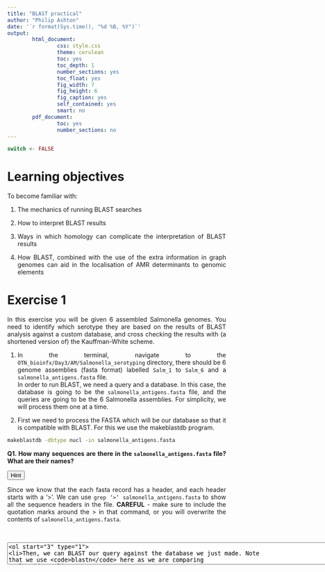 ```yaml
---
title: "BLAST practical"
author: "Philip Ashton"
date: '`r format(Sys.time(), "%d %B, %Y")`'
output:
        html_document:
                css: style.css
                theme: cerulean
                toc: yes
                toc_depth: 1
                number_sections: yes
                toc_float: yes
                fig_width: 7
                fig_height: 6
                fig_caption: yes
                self_contained: yes
                smart: no
        pdf_document:
                toc: yes
                number_sections: no
---
```


<style>
body {
text-align: justify}
</style>

```r
switch <- FALSE
```

# Learning objectives {-}
To become familiar with:  

1. The mechanics of running BLAST searches  

2. How to interpret BLAST results 

3. Ways in which homology can complicate the interpretation of BLAST results  

4. How BLAST, combined with the use of the extra information in graph genomes can aid in the localisation of AMR determinants to genomic elements

# Exercise 1 {-}

In this exercise you will be given 6 assembled Salmonella genomes. You need to identify which serotype they are based on the results of BLAST analysis against a custom database, and cross checking the results with (a shortened version of) the Kauffman-White scheme.

1. In the terminal, navigate to the `OTN_bioinfx/Day3/AM/Salmonella_serotyping` directory, there should be 6 genome assemblies (fasta format) labelled `Salm_1` to `Salm_6` and a `salmonella_antigens.fasta` file. <br>
In order to run BLAST, we need a query and a database. In this case, the database is going to be the `salmonella_antigens.fasta` file, and the queries are going to be the 6 Salmonella assemblies. For simplicity, we will process them one at a time.

2.  First we need to process the FASTA which will be our database so that it is compatible with BLAST. For this we use the makeblastdb program. <br>

```bash
makeblastdb -dbtype nucl -in salmonella_antigens.fasta
```
  
**Q1. How many sequences are there in the `salmonella_antigens.fasta` file? What are their names?**  

<div class="toggle"><button>Hint</button>
Since we know that the each fasta record has a header, and each header starts with a '>'. We can use `grep ‘>’ salmonella_antigens.fasta` to show all the sequence headers in the file. **CAREFUL** - make sure to include the quotation marks around the > in that command, or you will overwrite the contents of `salmonella_antigens.fasta`.
</div><br>

<textarea id="name" name="name" cols="100" rows="3" placeholder="You can input your answer here..."/>

3. Then, we can BLAST our query against the database we just made. Note that we use `blastn` here as we are comparing nucleotides.

3.1. Run

```bash
blastn -help
```

**Q2. Look at the `*** Formatting options` section of the `blastn -help` output. We are going to load our data into Excel; which do you think is the most suitable `-outfmt` option to use?**

<textarea id="name" name="name" cols="100" rows="3" placeholder="You can input your answer here..."/>

3.2. Run

```bash
blastn -query Salm_1.fasta -db salmonella_antigens.fasta -outfmt XXX -out Salm_1_vs_salmonella_antigens.tsv
``` 

where XXX is the outfmt option you chose in question 3.1

3.3. Then, examine the output file using `head`

```bash
head Salm_1_vs_salmonella_antigens.tsv
```

**Q3. How many columns does the output have?**

<textarea id="name" name="name" cols="100" rows="3" placeholder="You can input your answer here..."/>

**Q4. How many lines of the file has `head` shown you? How do you only show the top 4 lines of the file?**

<div class="toggle"><button>Hint</button>
[Google it!](http://www.letmegooglethat.com/?q=how+do+i+increase+the+number+of+lines+shown+by+head+linux)
</div><br>

<textarea id="name" name="name" cols="100" rows="3" placeholder="You can input your answer here..."/>


**Q5. What is separating the columns?**
<div class="toggle"><button>Hint</button>
What does the T in tsv stand for?
</div><br>

<textarea id="name" name="name" cols="100" rows="3" placeholder="You can input your answer here..."/>

3.4. Run the blastn command without including the `-outfmt` option

**Q6. What happens if you run the command without the `-outfmt` option, or with different `-outfmt` options?**

<div class="toggle"><button>Hint</button>
Run the command with different outfmt options and look at the output file using `head` or `cat`.
</div><br>

<textarea id="name" name="name" cols="100" rows="3" placeholder="You can input your answer here..."/>

3.5. Run blastn for each genome against the 

3.6.  Make sure that each of your output files (e.g. `Salm_1_vs_salmonella_antigens.tsv`) is in the best format for viewing in Excel before proceeding.

**Q7. What kind of `blast` would we do if we were comparing proteins against `Salm_1.fasta`? What kind of BLAST would we do if we were comparing `salmonella_antigens.fasta` against `Salm_1.fasta`?**

<textarea id="name" name="name" cols="100" rows="3" placeholder="You can input your answer here..."/>

4. Now, we are going to look at the BLAST output using Excel. For this, the output files (e.g. `Salm_1_vs_salmonella_antigens.tsv`) need to be on your local computer rather than your CLIMB instance.

4.1. Use Filezilla to move the output files onto your local computer and open them one at a time using Excel.

4.2. You might notice that `blastn` does not include column names in the output, these are the column headings, paste them into row 1 in Excel.

```r
tabl <- "

| Columns         | 
|-----------------|
| query_id        | 
| subject_id      |
| pct_identity    |
| aln_length      | 
| n_of_mismatches |
| gap_openings    |
| q_start         |
| q_end           |
| s_start         | 
| s_end           |
| e_value         |
| bit_score       |"

cat(tabl) # output the table in a format good for HTML/PDF/docx conversion
```
<div class="toggle"><button>Hint</button>
If you are having trouble with changing the orientation of the headers, use Paste Special -> transpose in Excel.
</div><br>

**Q8 What do the different column headings mean?**

<div class="toggle"><button>Hint</button>
Use Google to find out. For example, [here](http://www.metagenomics.wiki/tools/blast/blastn-output-format-6) or [here](https://www.ncbi.nlm.nih.gov/books/NBK279690/)
</div><br>

<textarea id="name" name="name" cols="100" rows="3" placeholder="You can input your answer here..."/>

**Q9. How many BLAST hits are there for `Salm_1` vs `salmonella_antigens?**

<textarea id="name" name="name" cols="100" rows="3" placeholder="You can input your answer here..."/>

**Q10. Look at the help for `blastn`, can you figure out some additional command line parameters you could enter which would reduce the number of results you have to look at? What are the potential downsides of applying these additional parameters?**

<textarea id="name" name="name" cols="100" rows="3" placeholder="You can input your answer here..."/>

**Q11. Which is the best column to sort by so that you see the best hits first? Sort the data by this column.**

<textarea id="name" name="name" cols="100" rows="3" placeholder="You can input your answer here..."/>

**Q12. There are multiple different alleles of `fljB` and `fliC` in the BLAST database. Look at your BLAST results to identify the best fljB and fliC hits for each genome, and then lookup those alleles in the Salmonella Serotypes excel file to identify the serotype of each genome. Do this for all 6 genomes.** 

<div class="alert alert-info">
Reminder: fliC is H1 and fljB is H2.
</div>

<div class="toggle"><button>Hint</button>
One of the genomes might not have both H1 and H2.
</div><br>

<textarea id="name" name="name" cols="100" rows="3" placeholder="You can input your answer here..."/>

6. Take the BLAST results for one of the genomes, e.g. Salm_6. Filter the BLAST results so that only hits where the subject was either the ‘best’ `fljB` or ‘best’ `fliC`. You should have `6` blast hits. 

**Q13. Why are there 6 results? Hint1: Look at the query start and query end values for the `fljB` and `fliC` hits.**

<div class="toggle"><button>Hint</button>
There is an area of sequence similarity between `fljB` and `fliC`.
</div><br>

<textarea id="name" name="name" cols="100" rows="3" placeholder="You can input your answer here..."/>

**Q14. What is another way you could tell which serotype the genomes are? The above method, looking at the genes which determine the serotype could be described as the ‘biologist’ way of serotyping from the genome, what might the ‘computer scientist/bioinformatician’ way be?**

<textarea id="name" name="name" cols="100" rows="3" placeholder="You can input your answer here..."/>

# Exercise 2 {-}

In exercise 2, you will use BLAST within the Bandage genome graph visualiser to determine whether antibiotic resistance determinants are carried on plasmids or chromosomes. 

1. You will start by carrying out some basic data exploration on the command line of your remote instance. Locate the files in `OTN_bioinfx/Day3/AM/Salmonella_graph_genome_exercise`.

**Q1. What are the longest and shortest sequences in `genes_and_plasmids.fasta`?**

<div class="toggle"><button>Hint</button>
Use google to tell you how to do this. [this answer](https://www.biostars.org/p/118954/#119009) works well 
</div><br>

<textarea id="name" name="name" cols="100" rows="3" placeholder="You can input your answer here..."/>

**Q2. What are the differences between the sequences which have a name beginning with ‘p’ (i.e. lowercase p) and those which don’t?**

<textarea id="name" name="name" cols="100" rows="3" placeholder="You can input your answer here..."/>

**Q3. Either using Google or your microbiology knowledge, which genes in the file are typically plasmid-borne and which are typically chromosomal?**

<div class="toggle"><button>Hint</button>
Use `grep ‘>’ genes_and_plasmids.fasta` or the output of bioawk from above, to find the names of the sequences in the file.
</div><br>

<textarea id="name" name="name" cols="100" rows="3" placeholder="You can input your answer here..."/>

2. Using filezilla, download the 3 FASTG files and genes_and_plasmids.fasta from `Day3/AM/Salmonella_graph_genome_exercise` to your local computer

3. Load the first sample into Bandage following the instructions from the [Bandage github page](https://github.com/rrwick/Bandage/wiki/Getting-started#load-a-graph)

**Q4. What are the characteristics of this assembly?**

<textarea id="name" name="name" cols="100" rows="3" placeholder="You can input your answer here..."/>

**Q5. Do you think the assembly used an appropriate range of k-mer sizes? What other datasets do we need to get a better answer to this question?**

<div class="toggle"><button>Hint</button>
Look at [this](https://github.com/rrwick/Bandage/wiki/Effect-of-kmer-size)
</div><br>

<textarea id="name" name="name" cols="100" rows="3" placeholder="You can input your answer here..."/>

**Q6 Can you see any sequences which look like they could be plasmids?**

6. Prepare the FASTG file for BLAST analysis by following the instructions from [here](https://github.com/rrwick/Bandage/wiki/BLAST-searches)

7. BLAST the `genes_and_plasmids.fasta` against the genome loaded into Bandage. You can reduce the view to include only blast hits by changing the 'scope' drop down in the 'graph drawing' section, select 'around blast hits', change the distance to e.g. 2 or 3, and click draw graph. The distance controls how many contigs will be included in the view. Setting distance to 3 means that all contigs which are within 2 or 3 'jumps' of a contig with a blast hit will be included. Experiment with this parameter to see what effect having it at e.g. 0 and 10 has.

8. Inspect the genome graph and the BLAST hits, explore the different options Bandage has for ‘scope’, zoom in and out, Node labels, Font etc.
    
**Q7 For each genome, which plasmids and AMR genes are present in the sample?**

<div class="toggle"><button>Hint</button>
It might be easier to view the BLAST results via the ‘Create/view BLAST search results’
</div><br>

<textarea id="name" name="name" cols="100" rows="3" placeholder="You can input your answer here..."/>

**Q8 If a plasmid is present, what does the ‘depth’ node label (combined with the graph structure) tell you about repeat sections in the plasmid?**

**Q9. In the assembly SRR5451253, what is interesting about the CTX-M15 encoding gene?**

<div class="toggle"><button>Hint</button>
blast every contig linked to the contig which encodes ctx-M15, you can do this by copying the node sequence or by using BLAST directly through Bandage via the Output tab. 
</div><br>

<textarea id="name" name="name" cols="100" rows="3" placeholder="You can input your answer here..."/>

**Bonus question Q10: why do you think OmpD is included in the genes_and_plasmids.fasta?**

<textarea id="name" name="name" cols="100" rows="3" placeholder="You can input your answer here..."/>
 
<script>
  $(".toggle").click(function() {
    $(this).toggleClass("open");
  });
</script>